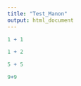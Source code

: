 ```yaml
---
title: "Test_Manon"
output: html_document
---
```


```r
1 + 1
```

```r
1 + 2
```

```r
5 + 5

9+9
```

